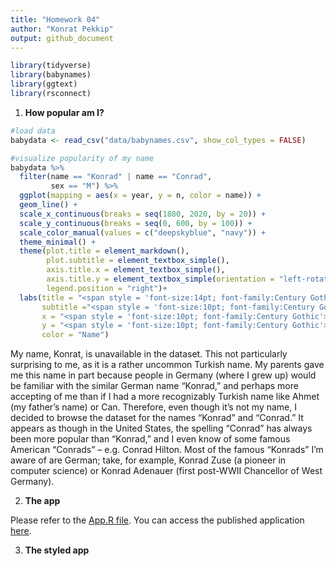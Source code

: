```yaml
---
title: "Homework 04"
author: "Konrat Pekkip"
output: github_document
---
```


```r
library(tidyverse)
library(babynames)
library(ggtext)
library(rsconnect)
```

1.  **How popular am I?**

```r
#load data
babydata <- read_csv("data/babynames.csv", show_col_types = FALSE)

#visualize popularity of my name
babydata %>%
  filter(name == "Konrad" | name == "Conrad",
         sex == "M") %>%
  ggplot(mapping = aes(x = year, y = n, color = name)) +
  geom_line() +
  scale_x_continuous(breaks = seq(1880, 2020, by = 20)) +
  scale_y_continuous(breaks = seq(0, 600, by = 100)) +
  scale_color_manual(values = c("deepskyblue", "navy")) +
  theme_minimal() +
  theme(plot.title = element_markdown(),
        plot.subtitle = element_textbox_simple(),
        axis.title.x = element_textbox_simple(),
        axis.title.y = element_textbox_simple(orientation = "left-rotated"),
        legend.position = "right")+
  labs(title = "<span style = 'font-size:14pt; font-family:Century Gothic; color:deepskyblue'>Number of Babies Named Konrad or Conrad</span>",
       subtitle ="<span style = 'font-size:10pt; font-family:Century Gothic; color:navy'>In the United States between 1880 and 2020</span>",
       x = "<span style = 'font-size:10pt; font-family:Century Gothic'>Year</span>",
       y = "<span style = 'font-size:10pt; font-family:Century Gothic'>Number of Babies named Konrad or Conrad</span>",
       color = "Name")
```

My name, Konrat, is unavailable in the dataset. This not particularly surprising to me, as it is a rather uncommon Turkish name. My parents gave me this name in part because people in Germany (where I grew up) would be familiar with the similar German name "Konrad," and perhaps more accepting of me than if I had a more recognizably Turkish name like Ahmet (my father's name) or Can. Therefore, even though it's not my name, I decided to browse the dataset for the names "Konrad" and "Conrad." It appears as though in the United States, the spelling "Conrad" has always been more popular than "Konrad," and I even know of some famous American "Conrads" -- e.g. Conrad Hilton. Most of the famous "Konrads" I'm aware of are German; take, for example, Konrad Zuse (a pioneer in computer science) or Konrad Adenauer (first post-WWII Chancellor of West Germany).

2.  **The app**

Please refer to the [App.R file](app1/app.R). You can access the published application [here](https://kornpat.shinyapps.io/name-popularity-checker/).

3.  **The styled app**

```r

```
